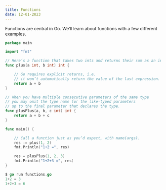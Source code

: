```yaml
---
title: Functions
date: 12-01-2023
---
```


Functions are central in Go. We’ll learn about functions with a few different examples.

```go
package main

import "fmt"

// Here’s a function that takes two ints and returns their sum as an int.
func plus(a int, b int) int {

    // Go requires explicit returns, i.e.
    // it won’t automatically return the value of the last expression.
    return a + b
}

// When you have multiple consecutive parameters of the same type
// you may omit the type name for the like-typed parameters
// up to the final parameter that declares the type.
func plusPlus(a, b, c int) int {
    return a + b + c
}

func main() {

    // Call a function just as you’d expect, with name(args).
    res := plus(1, 2)
    fmt.Println("1+2 =", res)

    res = plusPlus(1, 2, 3)
    fmt.Println("1+2+3 =", res)
}
```

```go
$ go run functions.go
1+2 = 3
1+2+3 = 6
```
